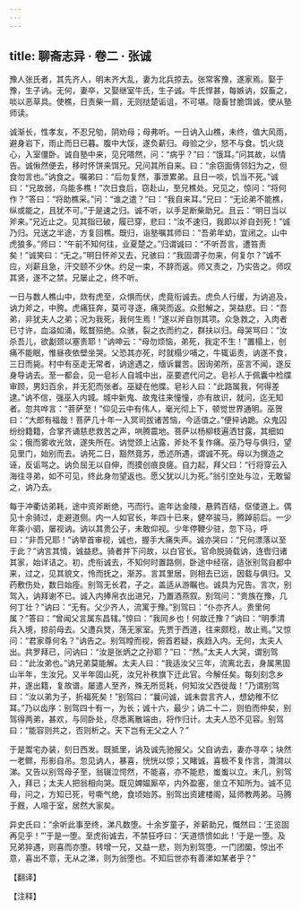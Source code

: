```yaml
---
---
---
```

title: 聊斋志异 · 卷二 · 张诚
---

豫人张氏者，其先齐人，明末齐大乱，妻为北兵掠去。张常客豫，遂家焉。娶于豫，生子讷。无何，妻卒，又娶继室牛氏，生子诚。牛氏悍甚，每嫉讷，奴畜之，啖以恶草具。使樵，日责柴一肩，无则挞楚诟诅，不可堪。隐畜甘脆饵诚，使从塾师读。

诚渐长，性孝友，不忍兄劬，阴劝母；母弗听。一日讷入山樵，未终，值大风雨，避身岩下，雨止而日已暮。腹中大馁，遂负薪归。母验之少，怒不与食。饥火烧心，入室僵卧。诚自塾中来，见兄嗒然，问：“病乎？”曰：“饿耳。”问其故，以情告。诚愀然便去，移时怀饼来饵兄。兄问其所自来。曰：“余窃面倩邻妇为之，但食勿言也。”讷食之。嘱弟曰：“后勿复然，事泄累弟。且日一啖，饥当不死。”诚曰：“兄故弱，乌能多樵！”次日食后，窃赴山，至兄樵处。兄见之，惊问：“将何作？”答曰：“将助樵采。”问：“谁之遣？”曰：“我自来耳。”兄曰：“无论弟不能樵，纵或能之，且犹不可。”于是速之归。诚不听，以手足断柴助兄。且云：“明日当以斧来。”兄近止之。见其指已破，履已穿，悲曰：“汝不速归，我即以斧自刭死！”诚乃归。兄送之半途，方复回樵。既归，诣塾嘱其师曰：“吾弟年幼，宜闭之。山中虎狼多。”师曰：“午前不知何往，业夏楚之。”归谓诚曰：“不听吾言，遭笞责矣！”诚笑曰：“无之。”明日怀斧又去，兄骇曰：“我固谓子勿来，何复尔？”诚不应，刈薪且急，汗交颐不少休。约足一束，不辞而返。师又责之，乃实告之。师叹其贤，遂不之禁。兄屡止之，终不听。

一日与数人樵山中，欻有虎至，众惧而伏，虎竟衔诚去。虎负人行缓，为讷追及，讷力斧之，中胯。虎痛狂奔，莫可寻逐，痛哭而返。众慰解之，哭益悲。曰：“吾弟，非犹夫人之弟；况为我死，我何生焉！”遂以斧自刎其项。众急救之，入肉者已寸许，血溢如涌，眩瞀殒绝。众骇，裂之衣而约之，群扶以归。母哭骂曰：“汝杀吾儿，欲劙颈以塞责耶！”讷呻云：“母勿烦恼，弟死，我定不生！”置榻上，创痛不能眠，惟昼夜依壁坐哭。父恐其亦死，时就榻少哺之，牛辄诟责，讷遂不食，三日而毙。村中有巫走无常者，讷途遇之，缅诉曩苦。因询弟所，巫言不闻，遂反身导讷去。至一都会，见一皂衫人自城中出，巫要遮代问之。皂衫人于佩囊中检牒审顾，男妇百余，并无犯而张者。巫疑在他牒。皂衫人曰：“此路属我，何得差逮。”讷不信，强巫入内城。城中新鬼、故鬼往来憧憧，亦有故识，就问，迄无知者。忽共哗言：“菩萨至！”仰见云中有伟人，毫光彻上下，顿觉世界通明。巫贺曰：“大郎有福哉！菩萨几十年一入冥司拔诸苦恼，今适值之。”便捽讷跪。众鬼囚纷纷籍籍，合掌齐诵慈悲救苦之声，哄腾震地。菩萨以杨柳枝遍洒甘露，其细如尘；俄而雾收光敛，遂失所在。讷觉颈上沾露，斧处不复作痛。巫乃导与俱归，望见里门，始别而去。讷死二日，豁然竟苏，悉述所遇，谓诚不死。母以为撰造之诬，反诟骂之。讷负屈无以自伸，而摸创痕良瘥。自力起，拜父曰：“行将穿云入海往寻弟，如不可见，终此身勿望返也。愿父犹以儿为死。”翁引空处与泣，无敢留之，讷乃去。

每于冲衢访弟耗，途中资斧断绝，丐而行。逾年达金陵，悬鹑百结，伛偻道上。偶见十余骑过，走避道侧。内一人如官长，年四十已来，健卒骏马，腾踔前后。一少年乘小驷，屡视讷。讷以其贵公子，未敢仰视。少年停鞭少驻，忽下马，呼曰：“非吾兄耶！”讷举首审视，诚也，握手大痛失声。诚亦哭曰：“兄何漂落以至于此？”讷言其情，诚益悲。骑者并下问故，以白官长。官命脱骑载讷，连辔归诸其家，始详诘之。初，虎衔诚去，不知何时置路侧，卧途中经宿，适张别驾自都中来，过之，见其貌文，怜而抚之，渐苏。言其里居，则相去已远，因载与俱归。又药敷伤处，数日始痊。别驾无长君，子之。盖适从游瞩也。诚具为兄告。言次，别驾入，讷拜谢不已。诚入内捧帛衣出进兄，乃置酒燕叙。别驾问：“贵族在豫，几何丁壮？”讷曰：“无有。父少齐人，流寓于豫。”别驾曰：“仆亦齐人。贵里何属？”答曰：“曾闻父言属东昌辖。”惊曰：“我同乡也！何故迁豫？”讷曰：“明季清兵入境，掠前母去。父遭兵燹，荡无家室。先贾于西道，往来颇稔，故止焉。”又惊问：“君家尊何名？”讷告之。别驾瞠而视，俯首若疑，疾趋入内。无何，太夫人出。共罗拜已，问讷曰：“汝是张炳之之孙耶？”曰：“然。”太夫人大哭，谓别驾曰：“此汝弟也。”讷兄弟莫能解。太夫人曰：“我适汝父三年，流离北去，身属黑固山半年，生汝兄。又半年固山死，汝兄补秩旗下迁此官。今解任矣。每刻刻念乡井，遂出籍，复故谱。屡遣人至齐，殊无所觅耗，何知汝父西徙哉！”乃谓别驾曰：“汝以弟为子，折福死矣！”别驾曰：“曩问诚，诚未尝言齐人，想幼稚不忆耳。”乃以齿序：别驾四十有一，为长；诚十六，最少；讷二十二，则伯而仲矣，别驾得两弟，甚欢，与同卧处，尽悉离散端由，将作归计。太夫人恐不见容。别驾曰：“能容则共之，否则析之。天下岂有无父之人？”

于是鬻宅办装，刻日西发。既抵里，讷及诚先驰报父。父自讷去，妻亦寻卒；块然一老鳏，形影自吊。忽见讷人，暴喜，恍恍以惊；又睹诚，喜极不复作言，潸潸以涕。又告以别驾母子至，翁辍泣愕然，不能喜，亦不能悲，蚩蚩以立。未几，别驾入，拜已；太夫人把翁相向哭。既见婢媪厮卒，内外盈塞，坐立不知所为。诚不见母，问之，方知已死，号嘶气绝，食顷始苏。别驾出资建楼阁，延师教两弟。马腾于厩，人喧于室，居然大家矣。

异史氏曰：“余听此事至终，涕凡数堕。十余岁童子，斧薪助兄，慨然曰：‘王览固再见乎！”’于是一堕。至虎衔诚去，不禁狂呼曰：‘天道愦愦如此！’于是一堕。及兄弟猝遇，则喜而亦堕。转增一兄，又益一悲，则为别驾堕。一门团圞，惊出不意，喜出不意，无从之涕，则为翁堕也。不知后世亦有善涕如某者乎？”

【翻译】

【注释】

